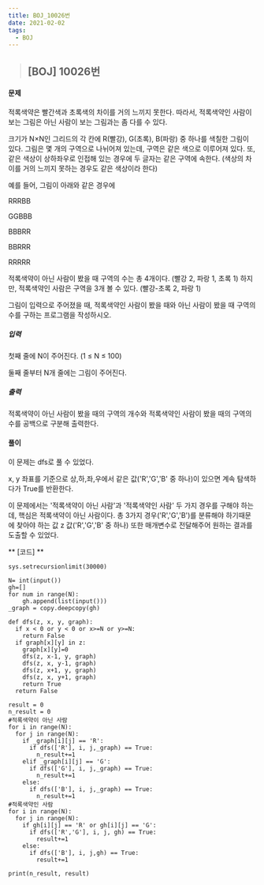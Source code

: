 ```yaml
---
title: BOJ_10026번
date: 2021-02-02
tags:
  - BOJ
---
```



> ## [BOJ] 10026번 

#### 문제
적록색약은 빨간색과 초록색의 차이를 거의 느끼지 못한다. 따라서, 적록색약인 사람이 보는 그림은 아닌 사람이 보는 그림과는 좀 다를 수 있다.

크기가 N×N인 그리드의 각 칸에 R(빨강), G(초록), B(파랑) 중 하나를 색칠한 그림이 있다. 그림은 몇 개의 구역으로 나뉘어져 있는데, 구역은 같은 색으로 이루어져 있다. 또, 같은 색상이 상하좌우로 인접해 있는 경우에 두 글자는 같은 구역에 속한다. (색상의 차이를 거의 느끼지 못하는 경우도 같은 색상이라 한다)

예를 들어, 그림이 아래와 같은 경우에

RRRBB

GGBBB

BBBRR

BBRRR

RRRRR

적록색약이 아닌 사람이 봤을 때 구역의 수는 총 4개이다. (빨강 2, 파랑 1, 초록 1) 하지만, 적록색약인 사람은 구역을 3개 볼 수 있다. (빨강-초록 2, 파랑 1)

그림이 입력으로 주어졌을 때, 적록색약인 사람이 봤을 때와 아닌 사람이 봤을 때 구역의 수를 구하는 프로그램을 작성하시오.
##### 입력
첫째 줄에 N이 주어진다. (1 ≤ N ≤ 100)

둘째 줄부터 N개 줄에는 그림이 주어진다.
##### 출력
적록색약이 아닌 사람이 봤을 때의 구역의 개수와 적록색약인 사람이 봤을 때의 구역의 수를 공백으로 구분해 출력한다.

#### **풀이**
이 문제는 dfs로 풀 수 있었다.

x, y 좌표를 기준으로 상,하,좌,우에서 같은 값('R','G','B' 중 하나)이 있으면 계속 탐색하다가 True를 반환한다.

이 문제에서는 '적록색약이 아닌 사람'과 '적록색약인 사람' 두 가지 경우를 구해야 하는데, 핵심은 적록색약이 아닌 사람이다.
총 3가지 경우('R','G','B')를 분류해야 하기때문에 찾아야 하는 값 z 값('R','G','B' 중 하나) 또한 매개변수로 전달해주어 원하는 결과를 도출할 수 있었다.

** [코드] **

    sys.setrecursionlimit(30000)
        
    N= int(input())
    gh=[]
    for num in range(N):
        gh.append(list(input()))
    _graph = copy.deepcopy(gh)

    def dfs(z, x, y, graph):
      if x < 0 or y < 0 or x>=N or y>=N:
        return False
      if graph[x][y] in z:
        graph[x][y]=0
        dfs(z, x-1, y, graph)
        dfs(z, x, y-1, graph)
        dfs(z, x+1, y, graph)
        dfs(z, x, y+1, graph)
        return True
      return False 

    result = 0
    n_result = 0
    #적록색약이 아닌 사람
    for i in range(N):
      for j in range(N):
        if _graph[i][j] == 'R':
          if dfs(['R'], i, j,_graph) == True:
            n_result+=1
        elif _graph[i][j] == 'G':
          if dfs(['G'], i, j,_graph) == True:
            n_result+=1
        else:
          if dfs(['B'], i, j,_graph) == True:
            n_result+=1
    #적록색약인 사람
    for i in range(N):
      for j in range(N):
        if gh[i][j] == 'R' or gh[i][j] == 'G':
          if dfs(['R','G'], i, j, gh) == True:
            result+=1
        else:
          if dfs(['B'], i, j,gh) == True:
            result+=1

    print(n_result, result)
